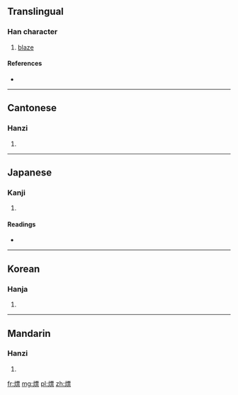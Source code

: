 ==Translingual==

===Han character===
{{Han char|rn=86|rad=火|as=11|sn=15|four=9189<sub>1</sub>|canj=火一田火 (FMWF)}}

# [[blaze]]

====References====
* {{Han ref|kx=0680.130|dkj=19325|dj=1091.190|hdz=32228.100|uh=719B|ud=29083|bh=E664|bd=58980}}

----

==Cantonese==

===Hanzi===
{{yue-hanzi|jyut=|y=biu1}}

# {{defn|Cantonese|sort=火11}}

----

==Japanese==

===Kanji===
{{ja-kanji|grade=|rs=火11}}

# {{defn|Japanese|sort=火11}}

====Readings====
* {{ja-readings|on=[[ひょう]] (hyō)|kun=}}

----

==Korean==

===Hanja===
{{ko-hanja|hangeul=표|eumhun=|rv=pyo|mr=p'yo|y=phyo}}

# {{defn|Korean|sort=火11}}

----

==Mandarin==

===Hanzi===
{{cmn-hanzi|pin=[[biāo]] ([[biao1]])|wg=piao<sup>1</sup>}}

# {{defn|Mandarin|sort=火11}}

[[fr:熛]]
[[mg:熛]]
[[pl:熛]]
[[zh:熛]]